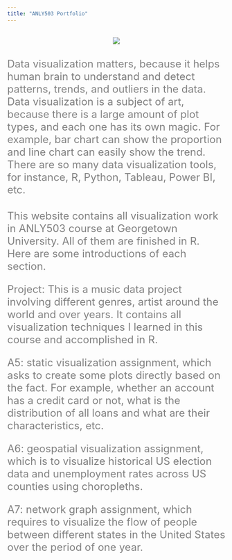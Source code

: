 ```yaml
---
title: "ANLY503 Portfolio"
---
```


<br>
<center>
![](data_background.png)
</center>

<br>
<font size = '5' color ='grey'>Data visualization matters, because it helps human brain to understand and detect patterns, trends, and outliers in the data. Data visualization is a subject of art, because there is a large amount of plot types, and each one has its own magic. For example, bar chart can show the proportion and line chart can easily show the trend. There are so many data visualization tools, for instance, R, Python, Tableau, Power BI, etc. </font>

<br>
<font size = '5' color ='grey'>This website contains all visualization work in ANLY503 course at Georgetown University. All of them are finished in R. Here are some introductions of each section.

Project: This is a music data project involving different genres, artist around the world and over years. It contains all visualization techniques I learned in this course and accomplished in R. 

A5: static visualization assignment, which asks to create some plots directly based on the fact. For example, whether an account has a credit card or not, what is the distribution of all loans and what are their characteristics, etc.

A6: geospatial visualization assignment, which is to visualize historical US election data and unemployment rates across US counties using choropleths.

A7: network graph assignment, which requires to visualize the flow of people between different states in the United States over the period of one year. </font>

